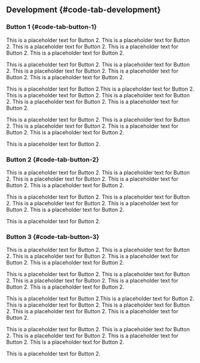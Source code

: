 ## Development {#code-tab-development}

### Button 1 {#code-tab-button-1}

This is a placeholder text for Button 2.
This is a placeholder text for Button 2.
This is a placeholder text for Button 2.
This is a placeholder text for Button 2.
This is a placeholder text for Button 2.

This is a placeholder text for Button 2.
This is a placeholder text for Button 2.
This is a placeholder text for Button 2.
This is a placeholder text for Button 2.
This is a placeholder text for Button 2.

This is a placeholder text for Button 2.This is a placeholder text for Button 2.
This is a placeholder text for Button 2.
This is a placeholder text for Button 2.
This is a placeholder text for Button 2.
This is a placeholder text for Button 2.

This is a placeholder text for Button 2.
This is a placeholder text for Button 2.
This is a placeholder text for Button 2.
This is a placeholder text for Button 2.
This is a placeholder text for Button 2.

This is a placeholder text for Button 2.

### Button 2 {#code-tab-button-2}

This is a placeholder text for Button 2.
This is a placeholder text for Button 2.
This is a placeholder text for Button 2.
This is a placeholder text for Button 2.
This is a placeholder text for Button 2.

This is a placeholder text for Button 2.
This is a placeholder text for Button 2.
This is a placeholder text for Button 2.
This is a placeholder text for Button 2.
This is a placeholder text for Button 2.

This is a placeholder text for Button 2.

### Button 3 {#code-tab-button-3}

This is a placeholder text for Button 2.
This is a placeholder text for Button 2.
This is a placeholder text for Button 2.
This is a placeholder text for Button 2.
This is a placeholder text for Button 2.

This is a placeholder text for Button 2.
This is a placeholder text for Button 2.
This is a placeholder text for Button 2.
This is a placeholder text for Button 2.
This is a placeholder text for Button 2.

This is a placeholder text for Button 2.This is a placeholder text for Button 2.
This is a placeholder text for Button 2.
This is a placeholder text for Button 2.
This is a placeholder text for Button 2.
This is a placeholder text for Button 2.

This is a placeholder text for Button 2.
This is a placeholder text for Button 2.
This is a placeholder text for Button 2.
This is a placeholder text for Button 2.
This is a placeholder text for Button 2.

This is a placeholder text for Button 2.
